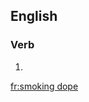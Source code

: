 ==English==

===Verb===
{{head|en}}

# {{present participle of|smoke dope|lang=en}}

[[fr:smoking dope]]